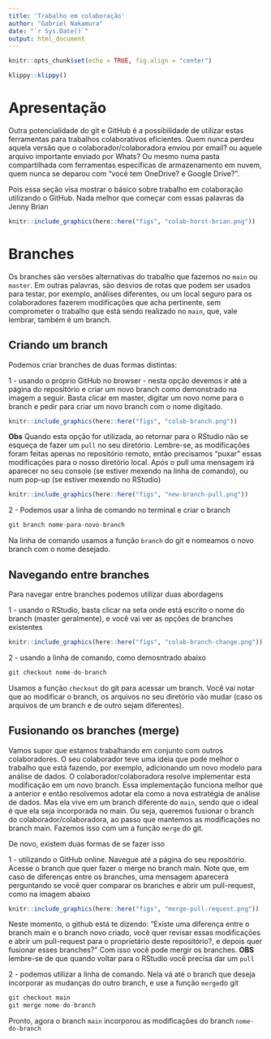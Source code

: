 ```yaml
---
title: 'Trabalho em colaboração'
author: "Gabriel Nakamura"
date: "`r Sys.Date()`"
output: html_document
---
```


```r
knitr::opts_chunk$set(echo = TRUE, fig.align = "center")
```

```r
klippy::klippy()
```

# Apresentação

Outra potencialidade do git e GitHub é a possibilidade de utilizar estas ferramentas para trabalhos colaborativos eficientes. Quem nunca perdeu aquela versão que o colaborador/colaboradora enviou por email? ou aquele arquivo importante enviado por Whats? Ou mesmo numa pasta compartilhada com ferramentas específicas de armazenamento em nuvem, quem nunca se deparou com "você tem OneDrive? e Google Drive?".

Pois essa seção visa mostrar o básico sobre trabalho em colaboração utilizando o GitHub. Nada melhor que começar com essas palavras da Jenny Brian

```r
knitr::include_graphics(here::here("figs", "colab-horst-brian.png"))
```

# Branches

Os branches são versões alternativas do trabalho que fazemos no `main` ou `master`. Em outras palavras, são desvios de rotas que podem ser usados para testar, por exemplo, análises diferentes, ou um local seguro para os colaboradores fazerem modificações que acha pertinente, sem comprometer o trabalho que está sendo realizado no `main`, que, vale lembrar, também é um branch.

## Criando um branch

Podemos criar branches de duas formas distintas: 

1 - usando o próprio GitHub no browser - nesta opção devemos ir até a página do repositório e criar um novo branch como demonstrado na imagem a seguir. Basta clicar em master, digitar um novo nome para o branch e pedir para criar um novo branch com o nome digitado.

```r
knitr::include_graphics(here::here("figs", "colab-branch.png"))
```

**Obs** Quando esta opção for utilizada, ao retornar para o RStudio não se esqueça de fazer um `pull` no seu diretório. Lembre-se, as modificações foram feitas apenas no repositório remoto, então precisamos "puxar" essas modificações para o nosso diretório local. Após o pull uma mensagem irá aparecer no seu console (se estiver mexendo na linha de comando), ou num pop-up (se estiver mexendo no RStudio)

```r
knitr::include_graphics(here::here("figs", "new-branch-pull.png"))
```


2 - Podemos usar a linha de comando no terminal e criar o branch

```r
git branch nome-para-novo-branch
```

Na linha de comando usamos a função `branch` do git e nomeamos o novo branch com o nome desejado.

## Navegando entre branches

Para navegar entre branches podemos utilizar duas abordagens

1 - usando o RStudio, basta clicar na seta onde está escrito o nome do branch (master geralmente), e você vai ver as opções de branches existentes

```r
knitr::include_graphics(here::here("figs", "colab-branch-change.png"))
```

2 - usando a linha de comando, como demosntrado abaixo

```r
git checkout nome-do-branch
```

Usamos a função `checkout` do git para acessar um branch. Você vai notar que ao modificar o branch, os arquivos no seu diretório vão mudar (caso os arquivos de um branch e de outro sejam diferentes).

## Fusionando os branches (merge)

Vamos supor que estamos trabalhando em conjunto com outros colaboradores. O seu colaborador teve uma ideia que pode melhor o trabalho que está fazendo, por exemplo, adicionando um novo modelo para análise de dados. O colaborador/colaboradora resolve implementar esta modificação em um novo branch. Essa implementação funciona melhor que a anterior e então resolvemos adotar ela como a nova estratégia de análise de dados. Mas ela vive em um branch diferente do `main`, sendo que o ideal é que ela seja incorporada no main. Ou seja, queremos fusionar o branch do colaborador/colaboradora, ao passo que mantemos as modificações no branch main. Fazemos isso com um a função `merge` do git.

De novo, existem duas formas de se fazer isso

1 - utilizando o GitHub online. Navegue até a página do seu repositório. Acesse o branch que quer fazer o merge no branch main. Note que, em caso de diferenças entre os branches, uma mensagem aparecerá perguntando se você quer comparar os branches e abrir um pull-request, como na imagem abaixo

```r
knitr::include_graphics(here::here("figs", "merge-pull-request.png"))
```

Neste momento, o github está te dizendo: "Existe uma diferença entre o branch main e o branch novo criado, você quer revisar essas modificações e abrir um pull-request para o proprietário deste repositório?, e depois quer fusionar esses branches?" Com isso você pode mergir os branches. **OBS** lembre-se de que quando voltar para o RStudio você precisa dar um `pull`

2 - podemos utilizar a linha de comando. Nela vá até o branch que deseja incorporar as mudanças do outro branch, e use a função `merge`do git 

```r
git checkout main
git merge nome-do-branch
```

Pronto, agora o branch `main` incorporou as modificações do branch `nome-do-branch`
